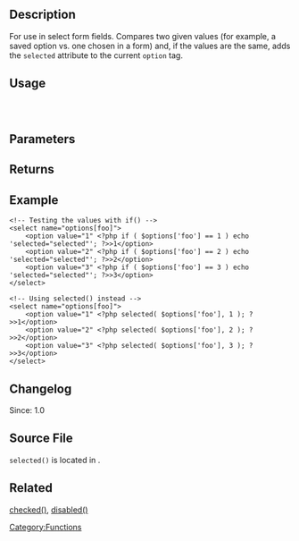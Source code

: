{{Languages|
{{en|Function Reference/selected}}
{{pt-br|selected}}
}}

== Description ==

For use in select form fields.
Compares two given values (for example, a saved option vs. one chosen in a form) and, if the values are the same, adds the <tt>selected</tt> attribute to the current <tt>option</tt> tag.

== Usage ==
<code><?php selected( $selected, $current, $echo); ?></code>

== Parameters ==
{{Parameter|$selected|mixed|One of the values to compare.}}
{{Parameter|$current|mixed|The other value to compare if not just true.|optional|true}}
{{Parameter|$echo|boolean|Whether to echo or just return the string.|optional|true}}

== Returns ==
{{Return||string|HTML attribute (<tt>selected&#61;'selected'</tt>) or empty string}}

== Example ==
<pre>
<!-- Testing the values with if() -->
<select name="options[foo]">
    <option value="1" <?php if ( $options['foo'] == 1 ) echo 'selected="selected"'; ?>>1</option>
    <option value="2" <?php if ( $options['foo'] == 2 ) echo 'selected="selected"'; ?>>2</option>
    <option value="3" <?php if ( $options['foo'] == 3 ) echo 'selected="selected"'; ?>>3</option>
</select>
 
<!-- Using selected() instead -->
<select name="options[foo]">
    <option value="1" <?php selected( $options['foo'], 1 ); ?>>1</option>
    <option value="2" <?php selected( $options['foo'], 2 ); ?>>2</option>
    <option value="3" <?php selected( $options['foo'], 3 ); ?>>3</option>
</select>
</pre>

== Changelog ==

Since: 1.0

== Source File ==

<tt>selected()</tt> is located in {{Trac|wp-includes/general-template.php}}.

== Related ==

[[Function_Reference/checked|checked()]], [[Function_Reference/disabled|disabled()]]

[[Category:Functions]]